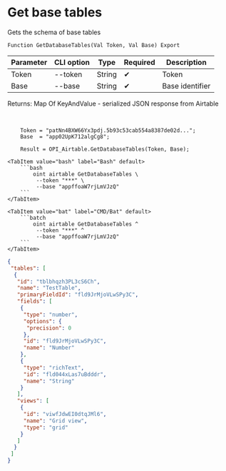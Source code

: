 ﻿---
sidebar_position: 2
---


# Get base tables
 Gets the schema of base tables



`Function GetDatabaseTables(Val Token, Val Base) Export`

  | Parameter | CLI option | Type | Required | Description |
  |-|-|-|-|-|
  | Token | --token | String | &#x2714; | Token |
  | Base | --base | String | &#x2714; | Base identifier |

  
  Returns:  Map Of KeyAndValue - serialized JSON response from Airtable

<br/>




```bsl title="1C:Enterprise/OneScript code example"
    Token = "patNn4BXW66Yx3pdj.5b93c53cab554a8387de02d...";
    Base  = "app02UpK712algCg8";

    Result = OPI_Airtable.GetDatabaseTables(Token, Base);
```
 

 <Tabs>
  
    <TabItem value="bash" label="Bash" default>
        ```bash
            oint airtable GetDatabaseTables \
             --token "***" \
             --base "appffoaW7rjLmVJzQ"
        ```
    </TabItem>
  
    <TabItem value="bat" label="CMD/Bat" default>
        ```batch
            oint airtable GetDatabaseTables ^
             --token "***" ^
             --base "appffoaW7rjLmVJzQ"
        ```
    </TabItem>
</Tabs>


```json title="Result"
{
 "tables": [
  {
   "id": "tblbhqzh3PL3cS6Ch",
   "name": "TestTable",
   "primaryFieldId": "fld9JrMjoVLwSPy3C",
   "fields": [
    {
     "type": "number",
     "options": {
      "precision": 0
     },
     "id": "fld9JrMjoVLwSPy3C",
     "name": "Number"
    },
    {
     "type": "richText",
     "id": "fld044xLas7uBdddr",
     "name": "String"
    }
   ],
   "views": [
    {
     "id": "viwfJdwEI0dtqJMl6",
     "name": "Grid view",
     "type": "grid"
    }
   ]
  }
 ]
}
```

